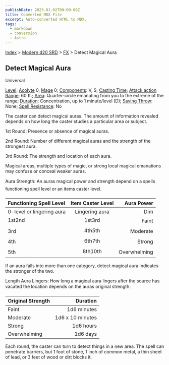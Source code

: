 ```yaml
---
publishDate: 2023-01-02T00:00:00Z
title: Converted MDX File
excerpt: Auto-converted HTML to MDX.
tags:
  - markdown
  - conversion
  - Astro
---
```


[Index](-index) > [Modern d20 SRD](modern-d20-srd-index) > [FX](modern-d20-srd-fx-index) > Detect Magical Aura

## Detect Magical Aura

Universal

[Level](modern-d20-srd-fx-level): [Acolyte](modern-d20-srd-classes-advanced-acolyte) 0, [Mage](modern-d20-srd-classes-advanced-mage) 0; [Components](modern-d20-srd-fx-components): V, S; [Casting Time](modern-d20-srd-fx-casting-time); [Attack action](modern-d20-srd-combat-attack-actions) [Range](modern-d20-srd-fx-range): 60 ft.; [Area](modern-d20-srd-fx-area): Quarter-circle emanating from you to the extreme of the range; [Duration](modern-d20-srd-fx-duration): Concentration, up to 1 minute/level (D); [Saving Throw](modern-d20-srd-basics-saving-throws): None; [Spell Resistance](modern-d20-srd-special-abilities-spell-resistance): No

The caster can detect magical auras. The amount of information revealed depends on how long the caster studies a particular area or subject.

1st Round: Presence or absence of magical auras.

2nd Round: Number of different magical auras and the strength of the strongest aura.

3rd Round: The strength and location of each aura.

Magical areas, multiple types of magic, or strong local magical emanations may confuse or conceal weaker auras.

Aura Strength: An auras magical power and strength depend on a spells functioning spell level or an items caster level.

| Functioning Spell Level   | Item Caster Level |   Aura Power |
| :------------------------ | :---------------: | -----------: |
| 0-level or lingering aura |  Lingering aura   |          Dim |
| 1st2nd                    |      1st3rd       |        Faint |
| 3rd                       |      4th5th       |     Moderate |
| 4th                       |      6th7th       |       Strong |
| 5th                       |      8th10th      | Overwhelming |

If an aura falls into more than one category, detect magical aura indicates the stronger of the two.

Length Aura Lingers: How long a magical aura lingers after the source has
vacated the location depends on the auras original strength.

| Original Strength |         Duration |
| :---------------- | ---------------: |
| Faint             |      1d6 minutes |
| Moderate          | 1d6 x 10 minutes |
| Strong            |        1d6 hours |
| Overwhelming      |         1d6 days |

Each round, the caster can turn to detect things in a new area. The spell can penetrate barriers, but 1 foot of stone, 1 inch of common metal, a thin sheet of lead, or 3 feet of wood or dirt blocks it.
